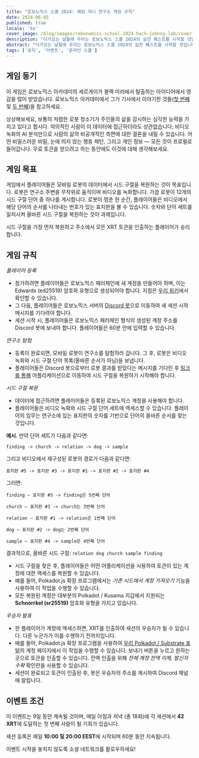 ```yaml
---
title: "로보노믹스 스쿨 2024: 해킹 쟈니 연구소 게임 규칙"
date: 2024-06-05
published: true
locale: 'ko'
cover_image: /blog/images/robonomics-school-2024-hack-johnny-lab/cover.jpeg
description: "다가오는 날들에 우리는 로보노믹스 스쿨 2024의 실전 퀘스트를 시작할 것입니다. 여기서 당신은 실제 개인 정보 침해자가 되어 심지어 토큰을 '도둑질'할 수 있을 것입니다. 관심이 있으신가요? '해킹 쟈니 연구소' 게임 규칙을 확인해보세요!"
abstract: "다가오는 날들에 우리는 로보노믹스 스쿨 2024의 실전 퀘스트를 시작할 것입니다. 여기서 당신은 실제 개인 정보 침해자가 되어 심지어 토큰을 '도둑질'할 수 있을 것입니다. 관심이 있으신가요? '해킹 쟈니 연구소' 게임 규칙을 확인해보세요!"
tags: ['공지', '이벤트', '온라인 스쿨']
---
```



## 게임 동기

이 게임은 로보노믹스 아카데미의 세르게이가 블랙 미러에서 탈출하는 아이디어에서 영감을 많이 받았습니다. 로보노믹스 아카데미에서 그가 기사에서 이야기한 것들([첫 번째](https://robonomics.academy/en/learn/escape-from-black-mirror/overview/) 및 [두 번째](https://robonomics.academy/en/learn/school-2024-iot-vs-ai/overview/))을 참고하세요.

상상해보세요, 보통의 저렴한 로봇 청소기가 주인들의 삶을 감시하는 심각한 능력을 가지고 있다고 합시다. 악의적인 사람이 이 데이터에 접근하더라도 상관없습니다; 비디오 녹화의 AI 분석만으로 사람의 삶의 비공개적인 측면에 대한 결론을 내릴 수 있습니다. 어떤 비밀스러운 비밀, 눈에 띄지 않는 행동 패턴, 그리고 개인 정보 — 모든 것이 프로필로 들어갑니다. 무료 토큰을 얻으려고 하는 동안에도 이것에 대해 생각해보세요.

## 게임 목표

게임에서 플레이어들은 모바일 로봇의 데이터에서 시드 구절을 복원하는 것이 목표입니다. 로봇은 연구소 주변을 무작위로 움직이며 비디오를 녹화합니다. 가끔 로봇이 12개의 시드 구절 단어 중 하나를 게시합니다. 로봇이 멈춘 한 순간, 플레이어들은 비디오에서 해당 단어의 순서를 나타내는 번호가 있는 표지판을 볼 수 있습니다. 숫자와 단어 세트를 일치시켜 올바른 시드 구절을 복원하는 것이 과제입니다.

시드 구절을 가장 먼저 복원하고 주소에서 모든 XRT 토큰을 인출하는 플레이어가 승리합니다.

## 게임 규칙

*플레이어 등록*

- 참가하려면 플레이어들은 로보노믹스 패러체인에 새 계정을 만들어야 하며, 이는 Edwards (ed25519) 암호화 유형으로 생성되어야 합니다. 지침은 [우리 위키](https://wiki.robonomics.network/docs/create-account-in-dapp/)에서 확인할 수 있습니다.
- 그 다음, 플레이어들은 로보노믹스 서버의 [Discord 봇](https://discordapp.com/channels/803947358492557312/1245395009964871772)으로 이동하여 새 세션 시작 메시지를 기다려야 합니다.
- 세션 시작 시, 플레이어들은 로보노믹스 패러체인 형식의 생성된 계정 주소를 Discord 봇에 보내야 합니다. 플레이어들은 60분 안에 입력할 수 있습니다.

*연구소 탐험*

- 등록이 완료되면, 모바일 로봇이 연구소를 탐험하러 갑니다. 그 후, 로봇은 비디오 녹화와 시드 구절 단어 목록(올바른 순서가 아님)을 보냅니다.
- 플레이어들은 Discord 봇으로부터 로봇 결과를 받았다는 메시지를 기다린 후 [링크를 통해](https://robonomics.academy/en/demoapps/johnnyb-lab/) 어플리케이션으로 이동하여 시드 구절을 복원하기 시작해야 합니다.

*시드 구절 복원*

- 데이터에 접근하려면 플레이어들은 등록된 로보노믹스 계정을 사용해야 합니다.
- 플레이어들은 비디오 녹화와 시드 구절 단어 세트에 액세스할 수 있습니다. 플레이어의 임무는 연구소에 있는 표지판의 숫자를 기반으로 단어의 올바른 순서를 찾는 것입니다.

<TextCard alignContent="left">

**예시.** 만약 단어 세트가 다음과 같다면:

`finding -> church -> relation -> dog -> sample`

그리고 비디오에서 재구성된 로봇의 경로가 다음과 같다면:

`표지판 #5 -> 표지판 #3 -> 표지판 #1 -> 표지판 #2 -> 표지판 #4`

그러면:

`finding — 표지판 #5 -> finding은 5번째 단어`

`church — 표지판 #3 -> church는 3번째 단어`

`relation — 표지판 #1 -> relation은 1번째 단어`

`dog — 표지판 #2 -> dog는 2번째 단어`

`sample — 표지판 #4 -> sample은 4번째 단어`

결과적으로, 올바른 시드 구절: `relation dog church sample finding`

</TextCard>


- 시드 구절을 찾은 후, 플레이어들은 어떤 어플리케이션을 사용하여 토큰이 있는 계정에 대한 액세스를 복원할 수 있습니다.
- 예를 들어, Polkadot.js 확장 프로그램에서는 *기존 시드에서 계정 가져오기* 기능을 사용하여 이 작업을 수행할 수 있습니다.
- 모든 복원된 계정은 대부분의 Polkadot / Kusama 지갑에서 지원되는 **Schnorrkel (sr25519)** 암호화 유형을 가지고 있습니다.


*우승자 발표*

- 한 플레이어가 계정에 액세스하면, XRT를 인출하여 세션의 우승자가 될 수 있습니다. 다른 누군가가 이를 수행하기 전까지입니다.
- 예를 들어, Polkadot.js 확장 프로그램을 사용하여 [우리 Polkadot / Substrate 포털](https://polkadot.js.org/apps/?rpc=wss%3A%2F%2Fkusama.rpc.robonomics.network%2F#/accounts)의 계정 페이지에서 이 작업을 수행할 수 있습니다. 보내기 버튼을 누르고 원하는 곳으로 토큰을 인출할 수 있습니다. 전액 인출을 위해 *전체 계정 잔액 이체, 발신자 수확* 확인란을 사용할 수 있습니다.
- 세션이 완료되고 토큰이 인출된 후, 봇은 우승자의 주소를 게시하여 Discord 채널에 알립니다.

## 이벤트 조건

이 이벤트는 9일 동안 계속될 것이며, 매일 아침과 저녁 (총 18회)에 각 세션에서 **42 XRT**에 도달하는 첫 번째 사람이 될 기회가 있습니다.

세션 등록은 매일 **10:00 및 20:00 EEST**에 시작되며 60분 동안 지속됩니다.

이벤트 시작을 놓치지 않도록 소셜 네트워크를 팔로우하세요!